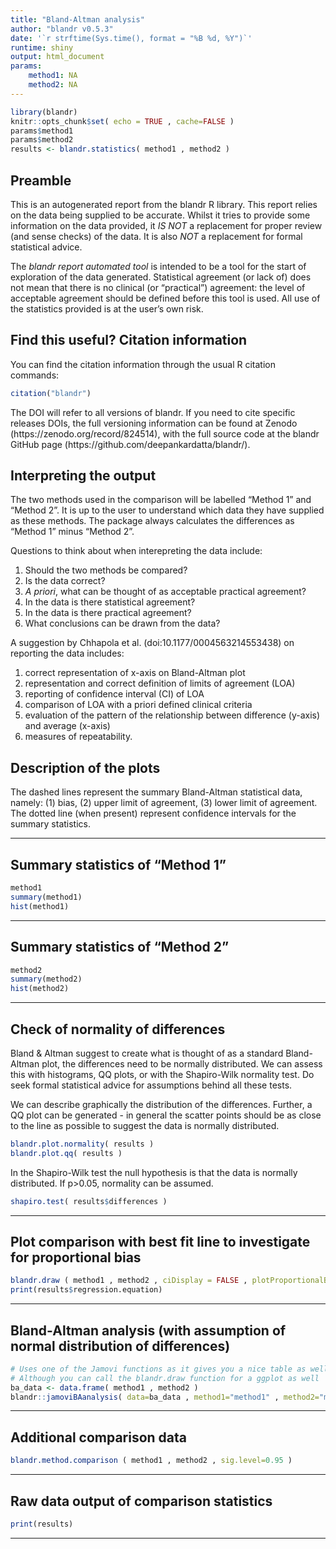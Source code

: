 ```yaml
---
title: "Bland-Altman analysis"
author: "blandr v0.5.3"
date: '`r strftime(Sys.time(), format = "%B %d, %Y")`'
runtime: shiny
output: html_document
params:
    method1: NA
    method2: NA
---
```


```r
library(blandr)
knitr::opts_chunk$set( echo = TRUE , cache=FALSE )
params$method1
params$method2
results <- blandr.statistics( method1 , method2 )
```

## Preamble

This is an autogenerated report from the blandr R library. This report relies on the data being supplied to be accurate. Whilst it tries to provide some information on the data provided, it *IS NOT* a replacement for proper review (and sense checks) of the data. It is also *NOT* a replacement for formal statistical advice.  

The *blandr report automated tool* is intended to be a tool for the start of exploration of the data generated. Statistical agreement (or lack of) does not mean that there is no clinical (or "practical") agreement: the level of acceptable agreement should be defined before this tool is used. All use of the statistics provided is at the user's own risk.

## Find this useful? Citation information

You can find the citation information through the usual R citation commands:
```r
citation("blandr")
```

The DOI will refer to all versions of blandr. If you need to cite specific releases DOIs, the full versioning information can be found at Zenodo (https://zenodo.org/record/824514), with the full source code at the blandr GitHub page (https://github.com/deepankardatta/blandr/).

## Interpreting the output

The two methods used in the comparison will be labelled "Method 1" and "Method 2". It is up to the user to understand which data they have supplied as these methods. The package always calculates the differences as "Method 1" minus "Method 2".

Questions to think about when interepreting the data include:

1. Should the two methods be compared?
2. Is the data correct?
3. *A priori*, what can be thought of as acceptable practical agreement?
4. In the data is there statistical agreement?
5. In the data is there practical agreement?
6. What conclusions can be drawn from the data?

A suggestion by Chhapola et al. (doi:10.1177/0004563214553438) on reporting the data includes:

1. correct representation of x-axis on Bland-Altman plot
2. representation and correct definition of limits of agreement (LOA)
3. reporting of confidence interval (CI) of LOA
4. comparison of LOA with a priori defined clinical criteria
5. evaluation of the pattern of the relationship between difference (y-axis) and average (x-axis)
6. measures of repeatability.

## Description of the plots

The dashed lines represent the summary Bland-Altman statistical data, namely: (1) bias, (2) upper limit of agreement, (3) lower limit of agreement. The dotted line (when present) represent confidence intervals for the summary statistics.

***

## Summary statistics of "Method 1"

```r
method1
summary(method1)
hist(method1)
```

***

## Summary statistics of "Method 2"

```r
method2
summary(method2)
hist(method2)
```

***

## Check of normality of differences

Bland & Altman suggest to create what is thought of as a standard Bland-Altman plot, the differences need to be normally distributed. We can assess this with histograms, QQ plots, or with the Shapiro-Wilk normality test. Do seek formal statistical advice for assumptions behind all these tests.

We can describe graphically the distribution of the differences. Further, a QQ plot can be generated - in general the scatter points should be as close to the line as possible to suggest the data is normally distributed.
```r
blandr.plot.normality( results )
blandr.plot.qq( results )
```

In the Shapiro-Wilk test the null hypothesis is that the data is normally distributed. If p>0.05, normality can be assumed.
```r
shapiro.test( results$differences )
```

***

## Plot comparison with best fit line to investigate for proportional bias

```r
blandr.draw ( method1 , method2 , ciDisplay = FALSE , plotProportionalBias = TRUE )
print(results$regression.equation)
```

***

## Bland-Altman analysis (with assumption of normal distribution of differences)

```r
# Uses one of the Jamovi functions as it gives you a nice table as well
# Although you can call the blandr.draw function for a ggplot as well
ba_data <- data.frame( method1 , method2 )
blandr::jamoviBAanalysis( data=ba_data , method1="method1" , method2="method2" )
```

***

## Additional comparison data

```r
blandr.method.comparison ( method1 , method2 , sig.level=0.95 )
```

***

## Raw data output of comparison statistics
```r
print(results)
```

***
